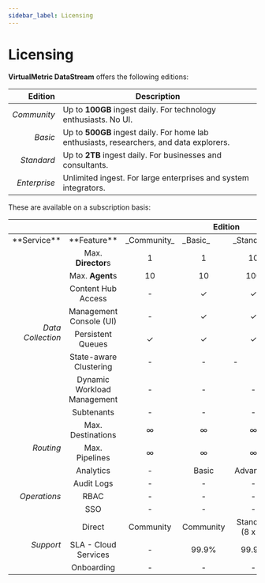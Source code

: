 ```yaml
---
sidebar_label: Licensing
---
```


# Licensing

**VirtualMetric DataStream** offers the following editions:

|Edition|Description|
|--:|---|
|_Community_|Up to **100GB** ingest daily. For technology enthusiasts. No UI.|
|_Basic_|Up to **500GB** ingest daily. For home lab enthusiasts, researchers, and data explorers.|
|_Standard_|Up to **2TB** ingest daily. For businesses and consultants.|
|_Enterprise_|Unlimited ingest. For large enterprises and system integrators.|

These are available on a subscription basis:

<table>
<thead>
  <tr>
    <th colspan="2"></th><th colspan="4">Edition</th>
  </tr>
</thead>
<tbody>
  <tr>
    <td align='right'>**Service**</td><td align='center'>**Feature**</td><td>_Community_</td><td>_Basic_</td><td>_Standard_</td><td>_Enterprise_</td>
  </tr>
  <tr>
    <td rowspan="9" align='right'><i>Data Collection</i></td>
  </tr>
  <tr>
    <td align='center'>Max. <b>Director</b>s</td><td align='center'>1</td><td align='center'>1</td><td align='center'>10</td><td align='center'>&infin;</td>
  </tr>
  <tr>
    <td align='center'>Max. <b>Agent</b>s</td><td align='center'>10</td><td align='center'>10</td><td align='center'>100</td><td align='center'>&infin;</td>
  </tr>
  <tr>
    <td align='center'>Content Hub Access</td><td align='center'>-</td><td align='center'>&#10003;</td><td align='center'>&#10003;</td><td align='center'>&#10003;</td>
  </tr>
  <tr>
    <td align='center'>Management Console (UI)</td><td align='center'>-</td><td align='center'>&#10003;</td><td align='center'>&#10003;</td><td align='center'>&#10003;</td>
  </tr>
  <tr>
    <td align='center'>Persistent Queues</td><td align='center'>&#10003;</td><td align='center'>&#10003;</td><td align='center'>&#10003;</td><td align='center'>&#10003;</td>
  </tr>
  <tr>
    <td align='center'>State-aware Clustering</td><td align='center'>-</td><td align='center'>-</td><td>-</td><td align='center'>&#10003;</td>
  </tr>
  <tr>
    <td align='center'>Dynamic Workload Management</td><td align='center'>-</td><td align='center'>-</td><td align='center'>-</td><td align='center'>&#10003;</td>
  </tr>
  <tr>
    <td align='center'>Subtenants</td><td align='center'>-</td><td align='center'>-</td><td align='center'>-</td><td align='center'>&#10003;</td>
  </tr>
  <tr>
    <td rowspan="4" align='right'><i>Routing</i></td>
  </tr>
  <tr>
    <td align='center'>Max. Destinations</td><td align='center'>&infin;</td><td align='center'>&infin;</td><td align='center'>&infin;</td><td align='center'>&infin;</td>
  </tr>
  <tr>
    <td align='center'>Max. Pipelines</td><td align='center'>&infin;</td><td align='center'>&infin;</td><td align='center'>&infin;</td><td align='center'>&infin;</td>
  </tr>
  <tr>
    <td align='center'>Analytics</td><td align='center'>-</td><td align='center'>Basic</td><td align='center'>Advanced</td><td align='center'>Advanced</td>
  </tr>
  <tr>
    <td rowspan="4" align='right'><i>Operations</i></td>
  </tr>
  <tr>
    <td align='center'>Audit Logs</td><td align='center'>-</td><td align='center'>-</td><td align='center'>-</td><td align='center'>&#10003;</td>
  </tr>
  <tr>
    <td align='center'>RBAC</td><td align='center'>-</td><td align='center'>-</td><td align='center'>-</td><td align='center'>&#10003;</td>
  </tr>
  <tr>
    <td align='center'>SSO</td><td align='center'>-</td><td align='center'>-</td><td align='center'>-</td><td align='center'>&#10003;</td>
  </tr>
  <tr>
    <td rowspan="4" align='right'><i>Support</i></td>
  </tr>
  <tr>
    <td align='center'>Direct</td><td align='center'>Community</td><td align='center'>Community</td><td align='center'>Standard (8&nbsp;x&nbsp;5)</td><td align='center'>Enterprise (24&nbsp;x&nbsp;7)</td>
  </tr>
  <tr>
    <td align='center'>SLA - Cloud Services</td><td align='center'>-</td><td align='center'>99.9%</td><td align='center'>99.9%</td><td align='center'>99.9%</td>
  </tr>
  <tr>
    <td align='center'>Onboarding</td><td align='center'>-</td><td align='center'>-</td><td align='center'>-</td><td align='center'>&#10003;</td>
  </tr>
</tbody>
</table>
